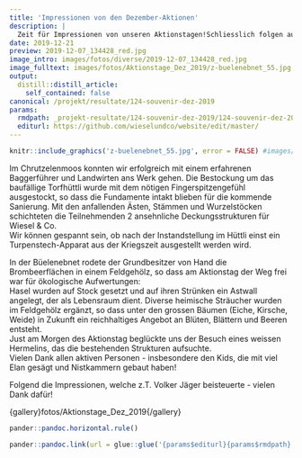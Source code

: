 ```yaml
---
title: 'Impressionen von den Dezember-Aktionen'
description: |
  Zeit für Impressionen von unseren Aktionstagen!Schliesslich folgen auf all die Einladungen jeweils gefreute Aktivitäten mit Erwachsenen sowie Kindern. Persönliche Gespräche, fachlicher Austausch, Gärtnerarbeiten und warme Verpflegung - alles hat seinen Platz. Die Aktionstage im Dezember waren wieder abwechslungsreich... Sehen Sie selbst:
date: 2019-12-21
preview: 2019-12-07_134428_red.jpg
image_intro: images/fotos/diverse/2019-12-07_134428_red.jpg
image_fulltext: images/fotos/Aktionstage_Dez_2019/z-buelenebnet_55.jpg
output:
  distill::distill_article:
    self_contained: false
canonical: /projekt/resultate/124-souvenir-dez-2019
params:
  rmdpath: _projekt-resultate/124-souvenir-dez-2019/124-souvenir-dez-2019.Rmd
  editurl: https://github.com/wieselundco/website/edit/master/
---
```



```r
knitr::include_graphics('z-buelenebnet_55.jpg', error = FALSE) #images/fotos/Aktionstage_Dez_2019/z-buelenebnet_55.jpg
```

Im Chrutzelenmoos konnten wir erfolgreich mit einem erfahrenen
Baggerführer und Landwirten ans Werk gehen. Die Bestockung um das
baufällige Torfhüttli wurde mit dem nötigen Fingerspitzengefühl
ausgestockt, so dass die Fundamente intakt blieben für die kommende
Sanierung. Mit den anfallenden Ästen, Stämmen und Wurzelstöcken
schichteten die Teilnehmenden 2 ansehnliche Deckungsstrukturen für
Wiesel & Co.  
Wir können gespannt sein, ob nach der Instandstellung im Hüttli einst
ein Turpenstech-Apparat aus der Kriegszeit ausgestellt werden wird. 

In der Büelenebnet rodete der Grundbesitzer von Hand die Brombeerflächen
in einem Feldgehölz, so dass am Aktionstag der Weg frei war für
ökologische Aufwertungen:  
Hasel wurden auf Stock gesetzt und auf ihren Strünken ein Astwall
angelegt, der als Lebensraum dient. Diverse heimische Sträucher wurden
im Feldgehölz ergänzt, so dass unter den grossen Bäumen (Eiche, Kirsche,
Weide) in Zukunft ein reichhaltiges Angebot an Blüten, Blättern und
Beeren entsteht.   
Just am Morgen des Aktionstag beglückte uns der Besuch eines weissen
Hermelins, das die bestehenden Strukturen aufsuchte.  
Vielen Dank allen aktiven Personen - insbesondere den Kids, die mit viel
Elan gesägt und Nistkammern gebaut haben!

Folgend die Impressionen, welche z.T. Volker Jäger beisteuerte - vielen
Dank dafür!

{gallery}fotos/Aktionstage\_Dez\_2019{/gallery}

```r
pander::pandoc.horizontal.rule()

pander::pandoc.link(url = glue::glue('{params$editurl}{params$rmdpath}'),text = 'Artikel bearbeiten')
```

<!--http://wieselundco.ch/projekt/resultate/124-souvenir-dez-2019-->
